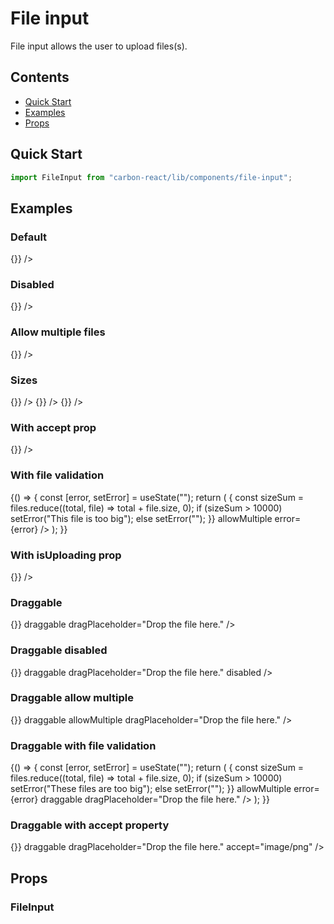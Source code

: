 

<Meta title="File Input" />

# File input

File input allows the user to upload files(s).

## Contents

- [Quick Start](#quick-start)
- [Examples](#examples)
- [Props](#props)

## Quick Start

```javascript
import FileInput from "carbon-react/lib/components/file-input";
```

## Examples

### Default

<Preview>
  <Story name="default">
    <FileInput m={2} label="Default" fileChooseAction={() => {}} />
  </Story>
</Preview>

### Disabled

<Preview>
  <Story name="disabled">
    <FileInput disabled m={2} label="Disabled" fileChooseAction={() => {}} />
  </Story>
</Preview>

### Allow multiple files

<Preview>
  <Story name="allow multiple">
    <FileInput
      m={2}
      label="Allows multiple"
      allowMultiple
      fileChooseAction={() => {}}
    />
  </Story>
</Preview>

### Sizes

<Preview>
  <Story name="size">
    <FileInput m={2} label="Small" size="small" fileChooseAction={() => {}} />
    <FileInput m={2} label="Medium" size="medium" fileChooseAction={() => {}} />
    <FileInput m={2} label="Large" size="large" fileChooseAction={() => {}} />
  </Story>
</Preview>

### With accept prop

<Preview>
  <Story name="accept property">
    <FileInput
      m={2}
      label="With accept property (png only)"
      accept="image/png"
      fileChooseAction={() => {}}
    />
  </Story>
</Preview>

### With file validation

<Preview>
  <Story name="with validation">
    {() => {
      const [error, setError] = useState("");
      return (
        <FileInput
          m={2}
          label="With max size of 10kB"
          fileChooseAction={(files) => {
            const sizeSum = files.reduce((total, file) => total + file.size, 0);
            if (sizeSum > 10000) setError("This file is too big");
            else setError("");
          }}
          allowMultiple
          error={error}
        />
      );
    }}
  </Story>
</Preview>

### With isUploading prop

<Preview>
  <Story name="isUploading">
    <FileInput
      m={2}
      label="With isUploading prop"
      isUploading
      fileChooseAction={() => {}}
    />
  </Story>
</Preview>

### Draggable

<Preview>
  <Story name="draggable">
    <FileInput
      m={2}
      label="draggable"
      fileChooseAction={() => {}}
      draggable
      dragPlaceholder="Drop the file here."
    />
  </Story>
</Preview>

### Draggable disabled

<Preview>
  <Story name="draggable disabled">
    <FileInput
      m={2}
      label="Draggable disabled"
      fileChooseAction={() => {}}
      draggable
      dragPlaceholder="Drop the file here."
      disabled
    />
  </Story>
</Preview>

### Draggable allow multiple

<Preview>
  <Story name="draggable multiple">
    <FileInput
      m={2}
      label="draggable multiple"
      fileChooseAction={() => {}}
      draggable
      allowMultiple
      dragPlaceholder="Drop the file here."
    />
  </Story>
</Preview>

### Draggable with file validation

<Preview>
  <Story name="draggable with validation">
    {() => {
      const [error, setError] = useState("");
      return (
        <FileInput
          m={2}
          label="With max size of 10kB"
          fileChooseAction={(files) => {
            const sizeSum = files.reduce((total, file) => total + file.size, 0);
            if (sizeSum > 10000) setError("These files are too big");
            else setError("");
          }}
          allowMultiple
          error={error}
          draggable
          dragPlaceholder="Drop the file here."
        />
      );
    }}
  </Story>
</Preview>

### Draggable with accept property

<Preview>
  <Story name="draggable accept png only">
    <FileInput
      m={2}
      label="PNG files only"
      fileChooseAction={() => {}}
      draggable
      dragPlaceholder="Drop the file here."
      accept="image/png"
    />
  </Story>
</Preview>

## Props

### FileInput

<Props of={FileInput} />
